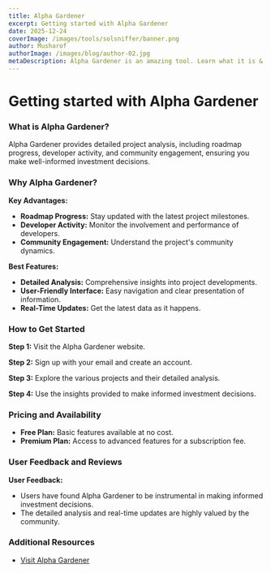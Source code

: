 ```yaml
---
title: Alpha Gardener
excerpt: Getting started with Alpha Gardener
date: 2025-12-24
coverImage: /images/tools/solsniffer/banner.png
author: Musharof
authorImage: /images/blog/author-02.jpg
metaDescription: Alpha Gardener is an amazing tool. Learn what it is & get started with it today. Find Alpha Gardener and other tools today.
---
```


# Getting started with Alpha Gardener

### What is Alpha Gardener?

Alpha Gardener provides detailed project analysis, including roadmap progress, developer activity, and community engagement, ensuring you make well-informed investment decisions.

### Why Alpha Gardener?

**Key Advantages:**
- **Roadmap Progress:** Stay updated with the latest project milestones.
- **Developer Activity:** Monitor the involvement and performance of developers.
- **Community Engagement:** Understand the project's community dynamics.

**Best Features:**
- **Detailed Analysis:** Comprehensive insights into project developments.
- **User-Friendly Interface:** Easy navigation and clear presentation of information.
- **Real-Time Updates:** Get the latest data as it happens.

### How to Get Started

**Step 1:** Visit the Alpha Gardener website.

**Step 2:** Sign up with your email and create an account.

**Step 3:** Explore the various projects and their detailed analysis.

**Step 4:** Use the insights provided to make informed investment decisions.

### Pricing and Availability

- **Free Plan:** Basic features available at no cost.
- **Premium Plan:** Access to advanced features for a subscription fee.

### User Feedback and Reviews

**User Feedback:**
- Users have found Alpha Gardener to be instrumental in making informed investment decisions.
- The detailed analysis and real-time updates are highly valued by the community.

### Additional Resources

- [Visit Alpha Gardener](https://alphagardener.com)
